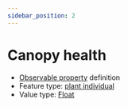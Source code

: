 ```yaml
---
sidebar_position: 2
---
```



# Canopy health

- [Observable property](/viewers/dawe-vocabs?uri=https://linked.data.gov.au/def/nrm/d0a31d21-b475-490e-a8d6-fbe374fc7391) definition
- Feature type: [plant individual](http://linked.data.gov.au/def/tern-cv/60d7edf8-98c6-43e9-841c-e176c334d270)
- Value type: [Float](https://w3id.org/tern/ontologies/tern/Float)


<Example protocolModule="condition-vegetation-age-class-structure" observableProperty="https://linked.data.gov.au/def/nrm/d0a31d21-b475-490e-a8d6-fbe374fc7391" />
